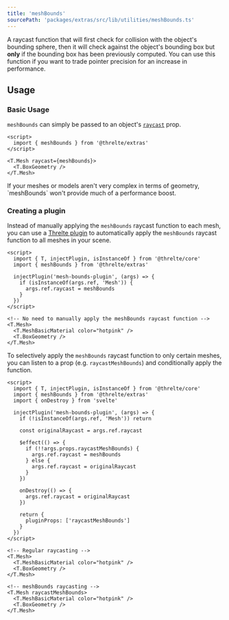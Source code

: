 ```yaml
---
title: 'meshBounds'
sourcePath: 'packages/extras/src/lib/utilities/meshBounds.ts'
---
```


A raycast function that will first check for collision with the object's
bounding sphere, then it will check against the object's bounding box but
**only** if the bounding box has been previously computed. You can use this
function if you want to trade pointer precision for an increase in performance.

## Usage

### Basic Usage

`meshBounds` can simply be passed to an object's
[`raycast`](https://threejs.org/docs/index.html?q=mesh#api/en/objects/Mesh.raycast)
prop.

```svelte
<script>
  import { meshBounds } from '@threlte/extras'
</script>

<T.Mesh raycast={meshBounds}>
  <T.BoxGeometry />
</T.Mesh>
```

<Tip type="tip">
  If your meshes or models aren't very complex in terms of geometry, `meshBounds` won't provide much
  of a performance boost.
</Tip>

<Example
  path="extras/mesh-bounds"
  showFile="Scene.svelte"
/>

### Creating a plugin

Instead of manually applying the `meshBounds` raycast function to each mesh, you
can use a [Threlte plugin](/learn/advanced/plugins) to automatically
apply the `meshBounds` raycast function to all meshes in your scene.

```svelte title="Scene.svelte"
<script>
  import { T, injectPlugin, isInstanceOf } from '@threlte/core'
  import { meshBounds } from '@threlte/extras'

  injectPlugin('mesh-bounds-plugin', (args) => {
    if (isInstanceOf(args.ref, 'Mesh')) {
      args.ref.raycast = meshBounds
    }
  })
</script>

<!-- No need to manually apply the meshBounds raycast function -->
<T.Mesh>
  <T.MeshBasicMaterial color="hotpink" />
  <T.BoxGeometry />
</T.Mesh>
```

To selectively apply the `meshBounds` raycast function to only certain meshes,
you can listen to a prop (e.g. `raycastMeshBounds`) and conditionally apply the
function.

```svelte title="Scene.svelte"
<script>
  import { T, injectPlugin, isInstanceOf } from '@threlte/core'
  import { meshBounds } from '@threlte/extras'
  import { onDestroy } from 'svelte'

  injectPlugin('mesh-bounds-plugin', (args) => {
    if (!isInstanceOf(args.ref, 'Mesh')) return

    const originalRaycast = args.ref.raycast

    $effect(() => {
      if (!!args.props.raycastMeshBounds) {
        args.ref.raycast = meshBounds
      } else {
        args.ref.raycast = originalRaycast
      }
    })

    onDestroy(() => {
      args.ref.raycast = originalRaycast
    })

    return {
      pluginProps: ['raycastMeshBounds']
    }
  })
</script>

<!-- Regular raycasting -->
<T.Mesh>
  <T.MeshBasicMaterial color="hotpink" />
  <T.BoxGeometry />
</T.Mesh>

<!-- meshBounds raycasting -->
<T.Mesh raycastMeshBounds>
  <T.MeshBasicMaterial color="hotpink" />
  <T.BoxGeometry />
</T.Mesh>
```
